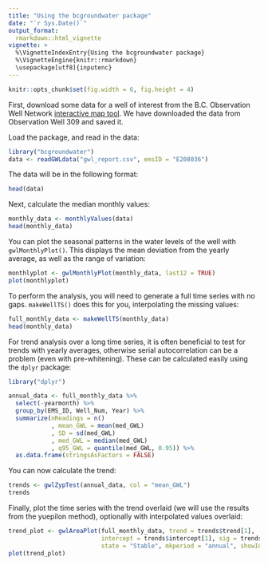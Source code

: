 ```yaml
---
title: "Using the bcgroundwater package"
date: "`r Sys.Date()`"
output_format: 
  rmarkdown::html_vignette
vignette: >
  %\VignetteIndexEntry{Using the bcgroundwater package}
  %\VignetteEngine{knitr::rmarkdown}
  \usepackage[utf8]{inputenc}
---
```


```r
knitr::opts_chunk$set(fig.width = 6, fig.height = 4)
```

First, download some data for a well of interest from the B.C. Observation Well
Network [interactive map tool](http://www.env.gov.bc.ca/wsd/data_searches/obswell/map/obsWells.html). 
We have downloaded the data from Observation Well 309 and saved it.

Load the package, and read in the data:

```r
library("bcgroundwater")
data <- readGWLdata("gwl_report.csv", emsID = "E208036")
```

The data will be in the following format: 

```r
head(data)
```

Next, calculate the median monthly values:

```r
monthly_data <- monthlyValues(data)
head(monthly_data)
```

You can plot the seasonal patterns in the water levels of the well with
`gwlMonthlyPlot()`. This displays the mean deviation from the yearly average, 
as well as the range of variation:

```r
monthlyplot <- gwlMonthlyPlot(monthly_data, last12 = TRUE)
plot(monthlyplot)
```

To perform the analysis, you will need to generate a full time series with no
gaps. `makeWellTS()` does this for you, interpolating the missing values:

```r
full_monthly_data <- makeWellTS(monthly_data)
head(monthly_data)
```

For trend analysis over a long time series, it is often beneficial to test for 
trends with yearly averages, otherwise serial autocorrelation can be a problem 
(even with pre-whitening). These can be calculated easily using the `dplyr`
package:

```r
library("dplyr")

annual_data <- full_monthly_data %>%
  select(-yearmonth) %>% 
  group_by(EMS_ID, Well_Num, Year) %>%
  summarize(nReadings = n()
            , mean_GWL = mean(med_GWL)
            , SD = sd(med_GWL)
            , med_GWL = median(med_GWL)
            , q95_GWL = quantile(med_GWL, 0.95)) %>% 
  as.data.frame(stringsAsFactors = FALSE)
```

You can now calculate the trend:

```r
trends <- gwlZypTest(annual_data, col = "mean_GWL")
trends
```

Finally, plot the time series with the trend overlaid (we will use the results
from the yuepilon method), optionally with interpolated values overlaid:

```r
trend_plot <- gwlAreaPlot(full_monthly_data, trend = trends$trend[1], 
                          intercept = trends$intercept[1], sig = trends$sig[1], 
                          state = "Stable", mkperiod = "annual", showInterpolated = TRUE)
plot(trend_plot)

```

